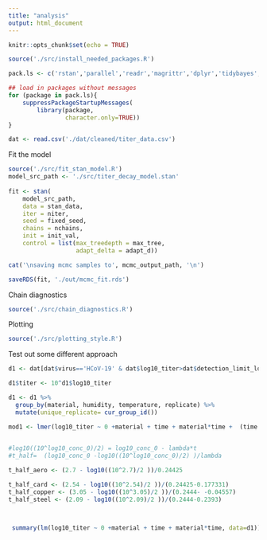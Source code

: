 ```yaml
---
title: "analysis"
output: html_document
---
```


```r
knitr::opts_chunk$set(echo = TRUE)
```


```r
source('./src/install_needed_packages.R')

pack.ls <- c('rstan','parallel','readr','magrittr','dplyr','tidybayes','ggplot2', 'modelr','tidyr','forcats','cowplot','bayesplot','huxtable','officer','flextable', 'lme4')

## load in packages without messages
for (package in pack.ls){
    suppressPackageStartupMessages(
        library(package,
                character.only=TRUE))
}
```

```r
dat <- read.csv('./dat/cleaned/titer_data.csv')
```

Fit the model
```r

source('./src/fit_stan_model.R')
model_src_path <- './src/titer_decay_model.stan'
  
fit <- stan(
    model_src_path,
    data = stan_data,
    iter = niter,
    seed = fixed_seed,
    chains = nchains,
    init = init_val,
    control = list(max_treedepth = max_tree,
                   adapt_delta = adapt_d))

cat('\nsaving mcmc samples to', mcmc_output_path, '\n')

saveRDS(fit, './out/mcmc_fit.rds')

```

Chain diagnostics

```r

source('./src/chain_diagnostics.R')

```
Plotting
```r
source('./src/plotting_style.R')
```

Test out some different approach

```r
d1 <- dat[dat$virus=='HCoV-19' & dat$log10_titer>dat$detection_limit_log10_titer,] #SARS-CoV2 and exclude negative

d1$titer <- 10^d1$log10_titer

d1 <- d1 %>%
  group_by(material, humidity, temperature, replicate) %>%
  mutate(unique_replicate= cur_group_id())

mod1 <- lmer(log10_titer ~ 0 +material + time + material*time +  (time|unique_replicate), data=d1)

 
#log10((10^log10_conc_0)/2) = log10_conc_0 - lambda*t
#t_half=  (log10_conc_0 -log10((10^log10_conc_0)/2) )/lambda

t_half_aero <- (2.7 - log10((10^2.7)/2 ))/0.24425

t_half_card <- (2.54 - log10((10^2.54)/2 ))/(0.24425-0.177331)
t_half_copper <- (3.05 - log10((10^3.05)/2 ))/(0.2444- -0.04557)
t_half_steel <- (2.09 - log10((10^2.09)/2 ))/(0.2444-0.2393)



 summary(lm(log10_titer ~ 0 +material + time + material*time, data=d1))

```




